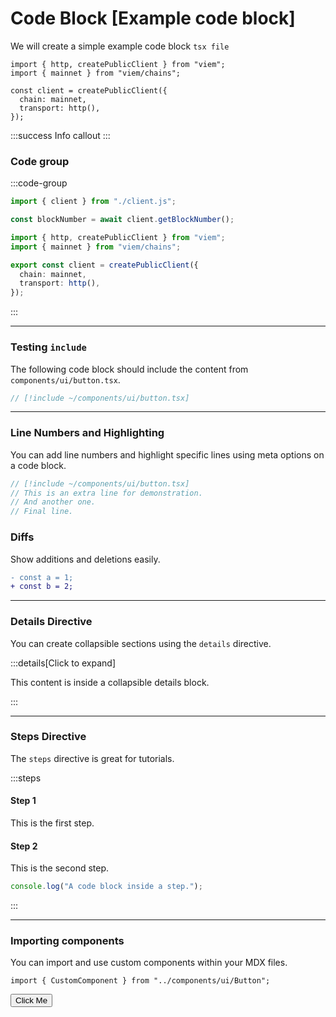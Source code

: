 
# Code Block [Example code block]

We will create a simple example code block `tsx file`

```tsx [example.tsx]
import { http, createPublicClient } from "viem";
import { mainnet } from "viem/chains";

const client = createPublicClient({
  chain: mainnet,
  transport: http(),
});
```

:::success
Info callout
:::

### Code group

:::code-group

```ts app [example.ts]
import { client } from "./client.js";

const blockNumber = await client.getBlockNumber();
```

```ts app [client.ts] filename="client.ts"
import { http, createPublicClient } from "viem";
import { mainnet } from "viem/chains";

export const client = createPublicClient({
  chain: mainnet,
  transport: http(),
});
```

:::

---

### Testing `include`

The following code block should include the content from `components/ui/button.tsx`.

```ts [example.ts]
// [!include ~/components/ui/button.tsx]
```

---

### Line Numbers and Highlighting

You can add line numbers and highlight specific lines using meta options on a code block.

```ts showLineNumbers [example.ts]
// [!include ~/components/ui/button.tsx]
// This is an extra line for demonstration.
// And another one.
// Final line.
```

### Diffs

Show additions and deletions easily.

```diff
- const a = 1;
+ const b = 2;
```

---

### Details Directive

You can create collapsible sections using the `details` directive.

:::details[Click to expand]

This content is inside a collapsible details block.

:::

---

### Steps Directive

The `steps` directive is great for tutorials.

:::steps

#### Step 1

This is the first step.

#### Step 2

This is the second step.

```ts
console.log("A code block inside a step.");
```

:::

---

### Importing components

You can import and use custom components within your MDX files.

```tsx
import { CustomComponent } from "../components/ui/Button";
```

<Button>Click Me</Button>
